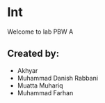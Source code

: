 # Int

Welcome to lab PBW A

## Created by:

- Akhyar
- Muhammad Danish Rabbani
- Muatta Muhariq
- Muhammad Farhan


